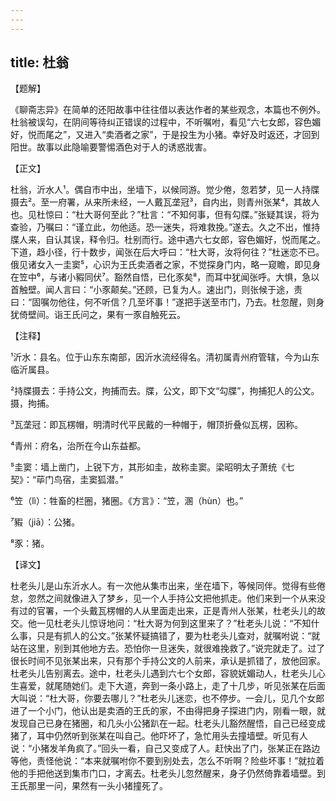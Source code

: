 ```yaml
---
---
---
```

title: 杜翁
---




【题解】


《聊斋志异》在简单的还阳故事中往往借以表达作者的某些观念，本篇也不例外。杜翁被误勾，在阴间等待纠正错误的过程中，不听嘱咐，看见“六七女郎，容色媚好，悦而尾之”，又进入“卖酒者之家”，于是投生为小猪。幸好及时返还，才回到阳世。故事以此隐喻要警惕酒色对于人的诱惑戕害。

【正文】

杜翁，沂水人¹。偶自市中出，坐墙下，以候同游。觉少倦，忽若梦，见一人持牒摄去²。至一府署，从来所未经，一人戴瓦垄冠³，自内出，则青州张某⁴，其故人也。见杜惊曰：“杜大哥何至此？”杜言：“不知何事，但有勾牒。”张疑其误，将为查验，乃嘱曰：“谨立此，勿他适。恐一迷失，将难救挽。”遂去。久之不出，惟持牒人来，自认其误，释令归。杜别而行。途中遇六七女郎，容色媚好，悦而尾之。下道，趋小径，行十数步，闻张在后大呼曰：“杜大哥，汝将何往？”杜迷恋不已。俄见诸女入一圭窦⁵，心识为王氏卖酒者之家，不觉探身门内，略一窥瞻，即见身在笠中⁶，与诸小豭同伏⁷。豁然自悟，已化豕矣⁸，而耳中犹闻张呼。大惧，急以首触壁。闻人言曰：“小豕颠矣。”还顾，已复为人。速出门，则张候于途，责曰：“固嘱勿他往，何不听信？几至坏事！”遂把手送至市门，乃去。杜忽醒，则身犹倚壁间。诣王氏问之，果有一豕自触死云。





【注释】


¹沂水：县名。位于山东东南部，因沂水流经得名。清初属青州府管辖，今为山东临沂属县。

²持牒摄去：手持公文，拘捕而去。牒，公文，即下文“勾牒”，拘捕犯人的公文。摄，拘捕。

³瓦垄冠：即瓦楞帽，明清时代平民戴的一种帽于，帽顶折叠似瓦楞，因称。

⁴青州：府名，治所在今山东益都。

⁵圭窦：墙上凿门，上锐下方，其形如圭，故称圭窦。梁昭明太子萧统《七契》：“荜门鸟宿，圭窦狐潜。”

⁶笠（lì）：牲畜的栏圈，猪圈。《方言》：“笠，溷（hùn）也。”

⁷豭（jiā）：公猪。

⁸豕：猪。





【译文】


杜老头儿是山东沂水人。有一次他从集市出来，坐在墙下，等候同伴。觉得有些倦怠，忽然之间就像进入了梦乡，见一个人手持公文把他抓走。他们来到一个从来没有过的官署，一个头戴瓦楞帽的人从里面走出来，正是青州人张某，杜老头儿的故交。他一见杜老头儿惊讶地问：“杜大哥为何到这里来了？”杜老头儿说：“不知什么事，只是有抓人的公文。”张某怀疑搞错了，要为杜老头儿查对，就嘱咐说：“就站在这里，别到其他地方去。恐怕你一旦迷失，就很难挽救了。”说完就走了。过了很长时间不见张某出来，只有那个手持公文的人前来，承认是抓错了，放他回家。杜老头儿告别离去。途中，杜老头儿遇到六七个女郎，容貌妩媚动人，杜老头儿心生喜爱，就尾随她们。走下大道，奔到一条小路上，走了十几步，听见张某在后面大叫说：“杜大哥，你要去哪儿？”杜老头儿迷恋，也不停步。一会儿，见几个女郎进了一个小门，他认出是卖酒的王氏的家，不由得把身子探进门内，刚看一眼，就发现自己已身在猪圈，和几头小公猪趴在一起。杜老头儿豁然醒悟，自己已经变成猪了，耳中仍然听到张某在叫自己。他吓坏了，急忙用头去撞墙壁。听见有人说：“小猪发羊角疯了。”回头一看，自己又变成了人。赶快出了门，张某正在路边等他，责怪他说：“本来就嘱咐你不要到别处去，怎么不听啊？险些坏事！”就拉着他的手把他送到集市门口，才离去。杜老头儿忽然醒来，身子仍然倚靠着墙壁。到王氏那里一问，果然有一头小猪撞死了。